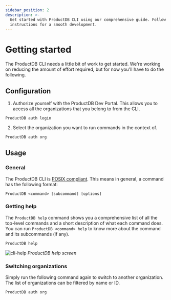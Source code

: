 ```yaml
---
sidebar_position: 2
description: >-
  Get started with ProductDB CLI using our comprehensive guide. Follow step-by-step
  instructions for a smooth development.
---
```


# Getting started

The ProductDB CLI needs a little bit of work to get started. We're working on
reducing the amount of effort required, but for now you'll have to do the
following.

## Configuration

1. Authorize yourself with the ProductDB Dev Portal. This allows you to access all
   the organizations that you belong to from the CLI.

```shell
ProductDB auth login
```

2. Select the organization you want to run commands in the context of.

```bash
ProductDB auth org
```

## Usage

### General

The ProductDB CLI is
[POSIX compliant](https://pubs.opengroup.org/onlinepubs/9699919799/basedefs/V1_chap12.html).
This means in general, a command has the following format:

```shell
ProductDB <command> [subcommand] [options]
```

### Getting help

The `ProductDB help` command shows you a comprehensive list of all the top-level
commands and a short description of what each command does. You can run
`ProductDB <command> help` to know more about the command and its subcommands (if
any).

```shell
ProductDB help
```

![cli-help](/static/cli/cli-help.png#terminal) _ProductDB help screen_

### Switching organizations

Simply run the following command again to switch to another organization. The
list of organizations can be filtered by name or ID.

```shell
ProductDB auth org
```

<head>
  <title>CLI Getting started</title>
  <meta name="description" content="Get started with ProductDB CLI using our comprehensive guide. Follow step-by-step instructions for a smooth development."/>
  
</head>
